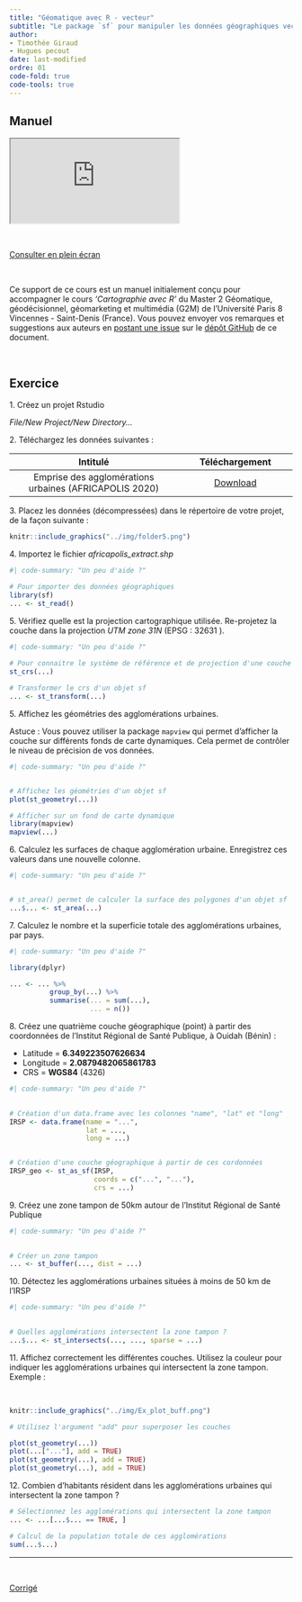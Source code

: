 ```yaml
---
title: "Géomatique avec R - vecteur"
subtitle: "Le package `sf` pour manipuler les données géographiques vectorielles"
author: 
- Timothée Giraud
- Hugues pecout
date: last-modified
ordre: 01
code-fold: true
code-tools: true
---
```



## <i class="bi bi-book"></i> Manuel {.title}



<iframe class="slide" src="https://rcarto.github.io/geomatique_avec_r/les-données-vectorielles.html">

</iframe>


\

::: center
<a href="https://rcarto.github.io/geomatique_avec_r/les-donn%C3%A9es-vectorielles.html" class="btn btn-info" role="button" aria-disabled="true"><i class="bi bi-eye"></i> Consulter en plein écran</a>
:::

\

::: callout-note
Ce support de ce cours est un manuel initialement conçu pour accompagner le cours *'Cartographie avec R'* du Master 2 Géomatique, géodécisionnel, géomarketing et multimédia (G2M) de l'Université Paris 8 Vincennes - Saint-Denis (France). Vous pouvez envoyer vos remarques et suggestions aux auteurs en [postant une issue](https://github.com/rCarto/geomatique_avec_r/issues) sur le [dépôt GitHub](https://github.com/rCarto/geomatique_avec_r) de ce document.
:::

\

## <i class="bi bi-person-workspace"></i> Exercice {.title .exo-title}

::: {#exo}

[1. Créez un projet Rstudio]{.question}

*File/New Project/New Directory...*

[2. Téléchargez les données suivantes :]{.question}

|                              Intitulé                              |                                                                     Téléchargement                                                                      |
|:-----------------------------------------:|:---------------------------:|
| Emprise des agglomérations urbaines (AFRICAPOLIS 2020) | <a href="https://bit.ly/3wnQKeG" class="btn btn-outline-warning" role="button" aria-disabled="true"><i class="bi bi-cloud-arrow-down"></i> Download</a> |

[3. Placez les données (décompressées) dans le répertoire de votre projet, de la façon suivante :]{.question}

```r
knitr::include_graphics("../img/folder5.png")
```

[4. Importez le fichier *africapolis_extract.shp*]{.question}

```r
#| code-summary: "Un peu d'aide ?"

# Pour importer des données géographiques 
library(sf)
... <- st_read()


```

[5. Vérifiez quelle est la projection cartographique utilisée. Re-projetez la couche dans la projection *UTM zone 31N* (EPSG : 32631 ).]{.question}

```r
#| code-summary: "Un peu d'aide ?"
  
# Pour connaitre le système de référence et de projection d'une couche
st_crs(...)

# Transformer le crs d'un objet sf
... <- st_transform(...)

```

[5. Affichez les géométries des agglomérations urbaines.]{.question}

Astuce : Vous pouvez utiliser la package `mapview` qui permet d'afficher la couche sur différents fonds de carte dynamiques. Cela permet de contrôler le niveau de précision de vos données.

```r
#| code-summary: "Un peu d'aide ?"


# Affichez les géométries d'un objet sf
plot(st_geometry(...))

# Afficher sur un fond de carte dynamique
library(mapview)
mapview(...)


```


[6. Calculez les surfaces de chaque agglomération urbaine. Enregistrez ces valeurs dans une nouvelle colonne.]{.question}

```r
#| code-summary: "Un peu d'aide ?"


# st_area() permet de calculer la surface des polygones d'un objet sf
...$... <- st_area(...)

```

[7. Calculez le nombre et la superficie totale des agglomérations urbaines, par pays.]{.question}

```r
#| code-summary: "Un peu d'aide ?"

library(dplyr)

... <- ... %>% 
          group_by(...) %>% 
          summarise(... = sum(...),
                    ... = n())

```


[8. Créez une quatrième couche géographique (point) à partir des coordonnées de l'Institut Régional de Santé Publique, à Ouidah (Bénin) :]{.question}

-   Latitude = **6.349223507626634**
-   Longitude = **2.0879482065861783**
-   CRS = **WGS84** (4326)

```r
#| code-summary: "Un peu d'aide ?"
  

# Création d'un data.frame avec les colonnes "name", "lat" et "long"
IRSP <- data.frame(name = "...", 
                   lat = ..., 
                   long = ...)


# Création d'une couche géographique à partir de ces cordonnées
IRSP_geo <- st_as_sf(IRSP, 
                     coords = c("...", "..."), 
                     crs = ...)

```


[9. Créez une zone tampon de 50km autour de l'Institut Régional de Santé Publique]{.question}

```r
#| code-summary: "Un peu d'aide ?"
  

# Créer un zone tampon
... <- st_buffer(..., dist = ...)


```

[10. Détectez les agglomérations urbaines situées à moins de 50 km de l'IRSP]{.question}

```r
#| code-summary: "Un peu d'aide ?"
 

# Quelles agglomérations intersectent la zone tampon ?
...$... <- st_intersects(..., ..., sparse = ...)

```


[11. Affichez correctement les différentes couches. Utilisez la couleur pour indiquer les agglomérations urbaines qui intersectent la zone tampon. Exemple :]{.question}

\

```r
knitr::include_graphics("../img/Ex_plot_buff.png")
```

```r

# Utilisez l'argument "add" pour superposer les couches

plot(st_geometry(...))
plot(...["..."], add = TRUE)
plot(st_geometry(...), add = TRUE)
plot(st_geometry(...), add = TRUE)


```


[12. Combien d'habitants résident dans les agglomérations urbaines qui intersectent la zone tampon ? ]{.question}

```r


# Sélectionnez les agglomérations qui intersectent la zone tampon
... <- ...[...$... == TRUE, ]

# Calcul de la population totale de ces agglomérations
sum(...$...)


```



------------------------------------------------------------------------

\

::: center
<a href="/correction/geomatic_vector.zip" class="btn btn-outline-warning" role="button" aria-disabled="true"><i class="bi bi-cloud-arrow-down"></i> Corrigé</a>
:::

:::

\